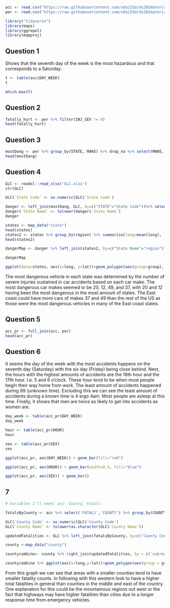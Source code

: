 
```r
acc <- read.csv("https://raw.githubusercontent.com/xdaiISU/ds202materials/master/hwlabs/fars2017/accident.csv", stringsAsFactors = FALSE)
per <- read.csv("https://raw.githubusercontent.com/xdaiISU/ds202materials/master/hwlabs/fars2017/person.csv", stringsAsFactors = FALSE)

library("tidyverse")
library(maps)
library(ggrepel)
library(mapproj)
```

## Question 1
Shows that the seventh day of the week is the most hazardous and that corresponds to a Saturday.
```r
t <- table(acc$DAY_WEEK)
t

which.max(t)
```

## Question 2

```r
fatally_hurt <- per %>% filter(INJ_SEV != 0)
head(fatally_hurt)
```

## Question 3
```r
mostDang <- per %>% group_by(STATE, MAKE) %>% drop_na %>% select(MAKE, STATE, INJ_SEV) %>% summarise(count=n())%>% group_by(STATE) %>% top_n(1, count)
head(mostDang)
```

## Question 4
```r
GLC <- readxl::read_xlsx('GLC.xlsx')
str(GLC)

GLC$`State Code` <- as.numeric(GLC$`State Code`)

danger <- left_join(mostDang, GLC, by=c("STATE"="State Code"))%>% select(STATE, MAKE, count, `State Name`)%>% group_by(STATE, `State Name`) %>% distinct()
danger$`State Name` <- tolower(danger$`State Name`)
danger

states <- map_data("state")
head(states)
states2 <- states %>% group_by(region) %>% summarise(long=mean(long), lat=mean(lat))
head(states2)

dangerMap <- danger %>% left_join(states2, by=c("State Name"="region"))%>% select(STATE, MAKE, count, `State Name`,long, lat)%>%distinct()

dangerMap

ggplot(data=states, aes(x=long, y=lat))+geom_polygon(aes(group=group), color='white')+coord_map()+geom_label_repel(data=dangerMap, aes(label=MAKE), size=2, max.overlaps=Inf)+xlab("Longitude")+ylab("Latitude")+ggtitle("Most Dangerous Car Make by State")
```

The most dangerous vehicle in each state was determined by the number of severe injuries sustained in car accidents based on each car make. The most dangerous car makes seemed to be 20, 12, 49, and 37, with 20 and 12 having been the most dangerous in the most amount of states. The East coast could have more cars of makes 37 and 49 than the rest of the US as those were the most dangerous vehicles in many of the East coast states. 

## Question 5
```r
acc_pr <- full_join(acc, per)
head(acc_pr)
```

## Question 6
It seems the day of the week with the most accidents happens on the seventh day (Saturday) with the six day (Friday) being close behind.
Next, the hours with the highest amounts of accidents are the 18th hour and the 17th hour. I.e. 5 and 6 o'clock. These hour tend to be when most people begin their way home from work. The least amount of accidents happened during 99 (unknown time). Excluding this we can see the least amount of accidents during a known time is 4 ergo 4am. Most people are asleep at this time. Finally, it shows that men are twice as likely to get into accidents as women are.
```r
day_week <- table(acc_pr$DAY_WEEK)
day_week

hour <- table(acc_pr$HOUR)
hour

sex <- table(acc_pr$SEX)
sex

ggplot(acc_pr, aes(DAY_WEEK)) + geom_bar(fill="red")

ggplot(acc_pr, aes(HOUR)) + geom_bar(width=0.5, fill="blue")

ggplot(acc_pr, aes(SEX)) + geom_bar()
```


## 7
```r
# Variables I'll need: acc- County, Fatals

fatalsByCounty <- acc %>% select('FATALS','COUNTY') %>% group_by(COUNTY) %>%summarize(totalFat = sum(FATALS))

GLC$'County Code' <- as.numeric(GLC$'County Code')
GLC$`County Name` <- tolower(as.character(GLC$`County Name`))

updatedFatalities <- GLC %>% left_join(fatalsByCounty, by=c('County Code'='COUNTY'))

county <-map_data("county")

countycombine<- county %>% right_join(updatedFatalities, by = c('subregion'='County Name')) %>% select('subregion','long','lat','group','order','region', 'totalFat')

countycombine %>% ggplot(aes(x=long,y=lat))+geom_polygon(aes(group = group, fill = totalFat), color = "black")+coord_map()+ggtitle("Total Fatalities Per County")+labs(color="Fatalities")

```

From this graph we can see that areas with a smaller counties tend to have smaller fatality counts. In following with this western look to have a higher total fatalities in general than counties in the middle and east of the country. One explanation for this could be the mountainous regions out west or the fact that highways may have higher fatalities than cities due to a longer response time from emergency vehicles. 


